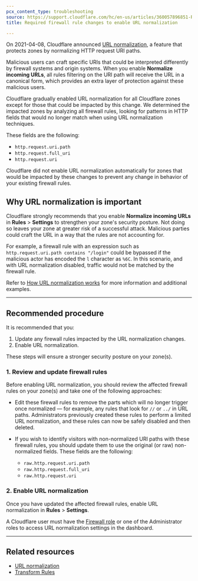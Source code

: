 ```yaml
---
pcx_content_type: troubleshooting
source: https://support.cloudflare.com/hc/en-us/articles/360057896851-Required-Firewall-Rule-changes-to-enable-URL-normalization
title: Required firewall rule changes to enable URL normalization

---
```



<Render file="deprecation-notice" />

On 2021-04-08, Cloudflare announced [URL normalization](/rules/normalization/), a feature that protects zones by normalizing HTTP request URI paths.

Malicious users can craft specific URIs that could be interpreted differently by firewall systems and origin systems. When you enable **Normalize incoming URLs**, all rules filtering on the URI path will receive the URL in a canonical form, which provides an extra layer of protection against these malicious users. 

Cloudflare gradually enabled URL normalization for all Cloudflare zones except for those that could be impacted by this change. We determined the impacted zones by analyzing all firewall rules, looking for patterns in HTTP fields that would no longer match when using URL normalization techniques.

These fields are the following:

* `http.request.uri.path`
* `http.request.full_uri`
* `http.request.uri`

Cloudflare did not enable URL normalization automatically for zones that would be impacted by these changes to prevent any change in behavior of your existing firewall rules.

## Why URL normalization is important

Cloudflare strongly recommends that you enable **Normalize incoming URLs** in **Rules** > **Settings** to strengthen your zone's security posture. Not doing so leaves your zone at greater risk of a successful attack. Malicious parties could craft the URL in a way that the rules are not accounting for.

For example, a firewall rule with an expression such as `http.request.uri.path contains "/login"` could be bypassed if the malicious actor has encoded the `l` character as `%6C`. In this scenario, and with URL normalization disabled, traffic would not be matched by the firewall rule.

Refer to [How URL normalization works](/rules/normalization/how-it-works/) for more information and additional examples.

***

## Recommended procedure

It is recommended that you:

1. Update any firewall rules impacted by the URL normalization changes.
2. Enable URL normalization.

These steps will ensure a stronger security posture on your zone(s).

### 1. Review and update firewall rules

Before enabling URL normalization, you should review the affected firewall rules on your zone(s) and take one of the following approaches:

* Edit these firewall rules to remove the parts which will no longer trigger once normalized — for example, any rules that look for `//` or `../` in URL paths. Administrators previously created these rules to perform a limited URL normalization, and these rules can now be safely disabled and then deleted.

* If you wish to identify visitors with non-normalized URI paths with these firewall rules, you should update them to use the original (or raw) non-normalized fields. These fields are the following:

  * `raw.http.request.uri.path`
  * `raw.http.request.full_uri`
  * `raw.http.request.uri`

### 2. Enable URL normalization

Once you have updated the affected firewall rules, enable URL normalization in **Rules** > **Settings**.

A Cloudflare user must have the [Firewall role](/fundamentals/setup/manage-members/roles/) or one of the Administrator roles to access URL normalization settings in the dashboard.

***

## Related resources

* [URL normalization](/rules/normalization/)
* [Transform Rules](/rules/transform/)
